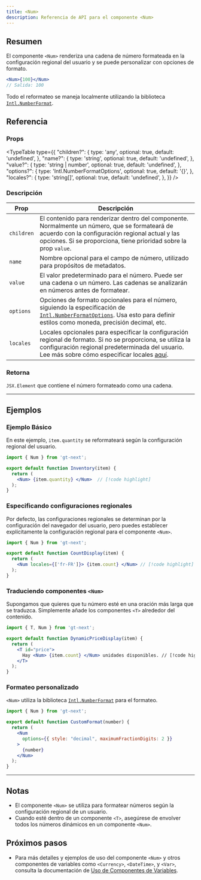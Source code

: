 ```yaml
---
title: <Num>
description: Referencia de API para el componente <Num>
---
```

## Resumen

El componente `<Num>` renderiza una cadena de número formateada en la configuración regional del usuario y se puede personalizar con opciones de formato.
```jsx
<Num>{100}</Num>
// Salida: 100
```
Todo el reformateo se maneja localmente utilizando la biblioteca [`Intl.NumberFormat`](https://developer.mozilla.org/en-US/docs/Web/JavaScript/Reference/Global_Objects/Intl/NumberFormat).


## Referencia

### Props

<TypeTable
  type={{
    "children?": {
        type: 'any',
        optional: true,
        default: 'undefined',
    },
    "name?": {
        type: 'string',
        optional: true,
        default: 'undefined',
    },
    "value?": {
        type: 'string | number',
        optional: true,
        default: 'undefined',
    },
    "options?": {
        type: 'Intl.NumberFormatOptions',
        optional: true,
        default: '{}',
    },
    "locales?": {
        type: 'string[]',
        optional: true,
        default: 'undefined',
    },
  }}
/>

### Descripción
| Prop     | Descripción                                                                                                                                       |
|----------|---------------------------------------------------------------------------------------------------------------------------------------------------|
| `children` | El contenido para renderizar dentro del componente. Normalmente un número, que se formateará de acuerdo con la configuración regional actual y las opciones. Si se proporciona, tiene prioridad sobre la prop `value`. |
| `name`     | Nombre opcional para el campo de número, utilizado para propósitos de metadatos.                                                                                   |
| `value`    | El valor predeterminado para el número. Puede ser una cadena o un número. Las cadenas se analizarán en números antes de formatear.                               |
| `options`  | Opciones de formato opcionales para el número, siguiendo la especificación de [`Intl.NumberFormatOptions`](https://developer.mozilla.org/en-US/docs/Web/JavaScript/Reference/Global_Objects/Intl/NumberFormat). Usa esto para definir estilos como moneda, precisión decimal, etc. |
| `locales`   | Locales opcionales para especificar la configuración regional de formato. Si no se proporciona, se utiliza la configuración regional predeterminada del usuario. Lee más sobre cómo especificar locales [aquí](https://developer.mozilla.org/en-US/docs/Web/JavaScript/Reference/Global_Objects/Intl#locales_argument).                                            |

### Retorna

`JSX.Element` que contiene el número formateado como una cadena.

---

## Ejemplos

### Ejemplo Básico
En este ejemplo, `item.quantity` se reformateará según la configuración regional del usuario.

```jsx title="QuantityDisplay.jsx" copy
import { Num } from 'gt-next';

export default function Inventory(item) {
  return (
    <Num> {item.quantity} </Num>  // [!code highlight]
  );
}
```

### Especificando configuraciones regionales
Por defecto, las configuraciones regionales se determinan por la configuración del navegador del usuario,
pero puedes establecer explícitamente la configuración regional para el componente `<Num>`.

```jsx title="PriceDisplay.jsx" copy
import { Num } from 'gt-next';

export default function CountDisplay(item) {
  return (
    <Num locales={['fr-FR']}> {item.count} </Num> // [!code highlight]
  );
}
```

### Traduciendo componentes `<Num>`
Supongamos que quieres que tu número esté en una oración más larga que se traduzca.
Simplemente añade los componentes `<T>` alrededor del contenido.

```jsx title="DynamicPriceDisplay.jsx" copy
import { T, Num } from 'gt-next';

export default function DynamicPriceDisplay(item) {
  return (
    <T id="price">
      Hay <Num> {item.count} </Num> unidades disponibles. // [!code highlight]
    </T>
  );
}
```

### Formateo personalizado
`<Num>` utiliza la biblioteca [`Intl.NumberFormat`](https://developer.mozilla.org/en-US/docs/Web/JavaScript/Reference/Global_Objects/Intl/NumberFormat) para el formateo.
```jsx
import { Num } from 'gt-next';

export default function CustomFormat(number) {
  return (
    <Num
      options={{ style: "decimal", maximumFractionDigits: 2 }}
    >
      {number}
    </Num>
  );
}
```

---

## Notas
 * El componente `<Num>` se utiliza para formatear números según la configuración regional de un usuario.
 * Cuando esté dentro de un componente `<T>`, asegúrese de envolver todos los números dinámicos en un componente `<Num>`.

## Próximos pasos
 * Para más detalles y ejemplos de uso del componente `<Num>` y otros componentes de variables como `<Currency>`, `<DateTime>`, y `<Var>`,
   consulta la documentación de [Uso de Componentes de Variables](/docs/next/reference/using-variable-components).